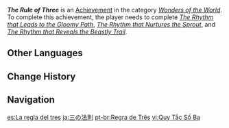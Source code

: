 {{Achievement Infobox
|id           = 81254
|order id     = 1240
|category     = Wonders of the World
|description  = Find three lost musical scores and obtain three Vasoma Fruits.
|requirements = Complete ''[[The Rhythm that Leads to the Gloomy Path]]'', ''[[The Rhythm that Nurtures the Sprout]]'', and ''[[The Rhythm that Reveals the Beastly Trail]]''.
|primogems    = 5
|tracking     = 
|quest        = Aranyaka
|hidden       = 1
|type         = Quest
}}
'''''The Rule of Three''''' is an [[Achievement]] in the category ''[[Wonders of the World]]''. To complete this achievement, the player needs to complete ''[[The Rhythm that Leads to the Gloomy Path]]'', ''[[The Rhythm that Nurtures the Sprout]]'', and ''[[The Rhythm that Reveals the Beastly Trail]]''.
<!--
==Gameplay Notes==

==Trivia==

==Video Guides==
{{EVT
|video1   = 
|caption1 = 
}}
-->
==Other Languages==
{{Other Languages
|en      = The Rule of Three
|zhs     = 三之定则
|zhs_rm  = Sān zhī Dìngzé
|zht     = 三之定則
|zht_rm  = Sān zhī Dìngzé
|zh_tl   = The Rule of Three
|ja      = 三の法則
|ja_rm   = San no Housoku
|ja_tl   = The Rule of Three
|ko      = 3이라는 법칙
|ko_rm   = Samiraneun Beopchik
|ko_tl   = The Rule Called Three
|es      = La regla del tres
|es_tl   = The Rule of Three
|fr      = La règle de trois
|fr_tl   = The Rule of Three
|ru      = Правило трёх
|ru_tl   = The Rule of Three
|th      = กฎแห่งสาม
|th_rm   = 
|th_tl   = 
|vi      = Quy Tắc Số Ba
|vi_tl   = 
|de      = Regel der Drei
|de_tl   = Rule of Three
|id      = Aturan Angka Tiga
|id_tl   = Rule of Three
|pt      = Regra de Três
|pt_tl   = 
|tr      = Üç Kuralı
|tr_tl   = Rule of Three
|it      = La regola del tre
|it_tl   = 
}}

==Change History==
{{Change History|3.0}}
<!--
==References==
{{Reflist}}
-->
==Navigation==
{{Achievement Navbox}}

[[es:La regla del tres]]
[[ja:三の法則]]
[[pt-br:Regra de Três]]
[[vi:Quy Tắc Số Ba]]